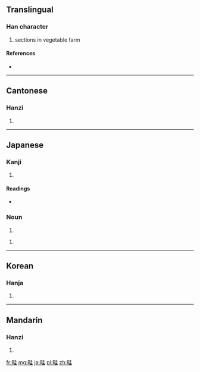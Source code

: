 ==Translingual==

===Han character===
{{Han char|rn=102|rad=田|as=06|sn=11|four=6401<sub>4</sub>|canj=田土土 (WGG)}}

# sections in vegetable farm

====References====
* {{Han ref|kx=0762.110|dkj=21842|dj=1172.100|hdz=42539.090|uh=7566|ud=30054|bh=B2A5|bd=45733}}

----

==Cantonese==

===Hanzi===
{{yue-hanzi|jyut=|y=kwai4}}

# {{defn|lang=yue|sort=田06}}

----

==Japanese==

===Kanji===
{{ja-kanji|grade=|rs=田06}}

# {{defn|lang=ja|sort=田06}}

====Readings====
* {{ja-readings|on=[[けい]] (kei)|kun=[[うね]] (une)|nanori=}}

===Noun===
{{ja-noun|あぜ}} 

# {{alternative form of|畔|lang=ja}}

{{ja-noun|うね}} 

# {{alternative form of|畔|lang=ja}}

----

==Korean==

===Hanja===
{{ko-hanja|hangeul=휴|eumhun=|rv=hyu|mr=hyu|y=hyu}}

# {{defn|lang=ko|sort=田06}}

----

==Mandarin==

===Hanzi===
{{cmn-hanzi|pin=[[qí]] ([[qi2]])|wg=ch'i<sup>2</sup>}}

# {{defn|lang=cmn|sort=田06}}

[[fr:畦]]
[[mg:畦]]
[[ja:畦]]
[[pl:畦]]
[[zh:畦]]